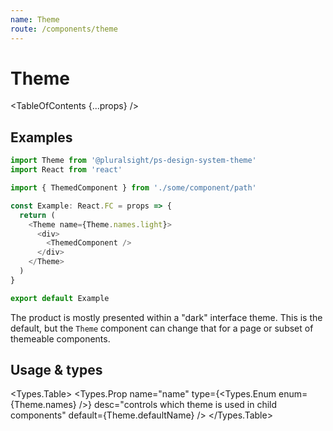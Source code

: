 ```yaml
---
name: Theme
route: /components/theme
---
```



# Theme

<TableOfContents {...props} />

## Examples

```typescript noRender startExpanded
import Theme from '@pluralsight/ps-design-system-theme'
import React from 'react'

import { ThemedComponent } from './some/component/path'

const Example: React.FC = props => {
  return (
    <Theme name={Theme.names.light}>
      <div>
        <ThemedComponent />
      </div>
    </Theme>
  )
}

export default Example
```

The product is mostly presented within a "dark" interface theme. This is the
default, but the `Theme` component can change that for a page or subset of
themeable components.

## Usage & types

<Usage
  install="npm install @pluralsight/ps-design-system-theme"
  import="import Theme from '@pluralsight/ps-design-system-theme'"
  packageName="theme"
/>

<Types.Table>
  <Types.Prop
    name="name"
    type={<Types.Enum enum={Theme.names} />}
    desc="controls which theme is used in child components"
    default={Theme.defaultName}
  />
</Types.Table>
